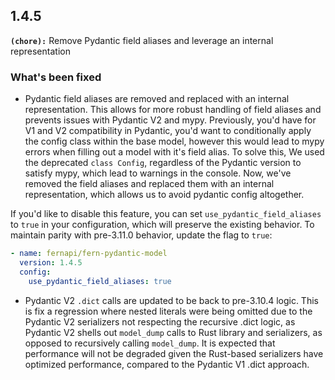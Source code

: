 ## 1.4.5
**`(chore):`** Remove Pydantic field aliases and leverage an internal representation

### What's been fixed
- Pydantic field aliases are removed and replaced with an internal representation. This allows for more robust handling of field aliases and prevents issues with Pydantic V2 and mypy.
Previously, you'd have for V1 and V2 compatibility in Pydantic, you'd want to conditionally apply the config class within the base model, however this would lead to mypy errors when filling out a model with it's field alias. To solve this, We used the deprecated `class Config`, regardless of the Pydantic version to satisfy mypy, which lead to warnings in the console.
Now, we've removed the field aliases and replaced them with an internal representation, which allows us to avoid pydantic config altogether.

If you'd like to disable this feature, you can set `use_pydantic_field_aliases` to `true` in your configuration, which will preserve the existing behavior.
To maintain parity with pre-3.11.0 behavior, update the flag to `true`:
  
  ```yaml
  - name: fernapi/fern-pydantic-model
    version: 1.4.5
    config:
      use_pydantic_field_aliases: true
  ```
- Pydantic V2 `.dict` calls are updated to be back to pre-3.10.4 logic. This is fix a regression where nested literals were being omitted due to the Pydantic V2 serializers not respecting the recursive .dict logic, as Pydantic V2 shells out `model_dump` calls to Rust library and serializers, as opposed to recursively calling `model_dump`.
It is expected that performance will not be degraded given the Rust-based serializers have optimized performance, compared to the Pydantic V1 .dict approach.

